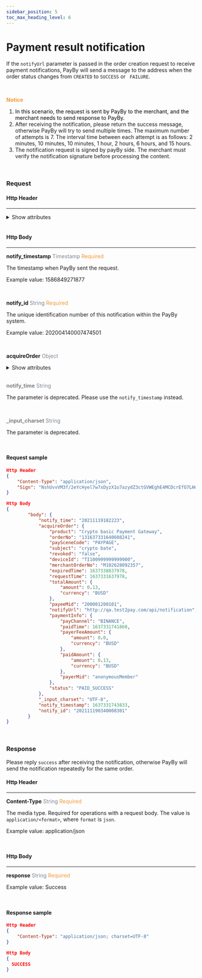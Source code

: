 ```yaml
---
sidebar_position: 5
toc_max_heading_level: 6
---
```





# Payment result notification

If the `notifyUrl` parameter is passed in the order creation request to receive payment notifications, PayBy will send a message to the address when the order status changes from `CREATED` to `SUCCESS` or ` FAILURE`.

<br/>

 **<font color = '#f19938'>Notice </font>**

1.  <font color = 'black'>In this scenario, the request is sent by PayBy to the merchant, and the merchant needs to send response to PayBy.</font>
2.  After receiving the notification, please return the success message, otherwise PayBy will try to send multiple times. The maximum number of attempts is 7. The interval time between each attempt is as follows:  2 minutes, 10 minutes, 10  minutes, 1 hour, 2 hours, 6 hours, and 15 hours. 
3.  The notification request is signed by payBy side. The merchant must verify the notification signature before processing the content.

<br/>

### Request

#### Http Header

---

<details>
  <summary>Show attributes</summary>

**Content-Type**    <font color = '#7d8793'>String</font>  <font color = '#f19938'>Required</font>

The media type. Required for operations with a request body. The value is `application/<format>`, where `format` is `json`.

Example value: application/json

<br/>

**sign**   <font color = ' #7d8793'>String</font>   <font color = '#f19938'>Required</font>

When PayBy sends response, PayBy will use its own private key to sign the message, and the merchant uses PayBy 's public key to verify the signature. If the verification is passed, it proves that the response was sent by PayBy and not faked by others.


</details>

<br/>

#### Http Body

---

**notify_timestamp**  <font color = ' #7d8793'>Timestamp</font>  <font color = '#f19938'>Required</font>

The timestamp when PayBy sent the request.

Example value: 1586849271877

<br/>

**notify_id**  <font color = ' #7d8793'>String</font>  <font color = '#f19938'>Required</font>

The unique identification number of this notification within the PayBy system.

Example value: 202004140007474501

<br/>

**acquireOrder**   <font color = ' #7d8793'>Object</font>
<details>

<summary>Show attributes</summary>

  - **requestTime**   <font color = ' #7d8793'>Timestamp</font>    <font color = '#f19938'>Required</font>

       Request time passed by the merchant when placing the order.

       Example value: 1581493898000
       
       <br/>

  - **merchantOrderNo**   <font color = ' #7d8793'>String</font>    <font color = '#f19938'>Required</font>

    The merchant's referece number of the request. Used to track every request.

    Example value: M965739182419

    Maximum length: `64`

    <br/>

  - **orderNo**   <font color = ' #7d8793'>String</font>    <font color = '#f19938'>Required</font>

    The PayBy's unique identification number of the order. 

    Example value: 131658300517875854

    <br/>

  - **status**   <font color = ' #7d8793'>Enum</font>    <font color = '#f19938'>Required</font>

    The possible values are:

    `CREATED`. The order has been created.

    `PAID_SUCCESS`.  The order has been successfully paid.

    `SETTLED`. The order has been paid and the fund has been settled to merchant's account.

    `FAILURE`. The order has been cancelled or expired.

    <br/>

  - **paymentInfo**   <font color = ' #7d8793'>Object</font>   

    <details>
      <summary>Show attributes</summary>

      <PaymentInfo />
    
    </details>

  - **product**   <font color = ' #7d8793'>String</font>    <font color = '#f19938'>Required</font>

    The product name related to the payment scene parameter used in the order. This product name is only used for PayBy internal classification.

    Example value: Crypto Basic Payment Gateway

    <br/>

  - **totalAmount**   <font color = ' #7d8793'>Money</font>    <font color = '#f19938'>Required</font>

    The order amout intended to collect from the payer.
    
    <br/>

  - **payeeMid**   <font color = ' #7d8793'>String</font>    <font color = '#f19938'>Required</font>

    The payee's member ID in PayBy.

    Example value: 200001200101

    <br/>

  - **expiredTime**   <font color = ' #7d8793'>TimeStamp</font>    <font color = '#f19938'>Required</font>

    The order expiration time, after which the payment cannot be completed.

    Example value: 1581493898000

    <br/>

  - **notifyUrl**   <font color = ' #7d8793'>String</font>    <font color = '#f19938'>Required</font>

    To receive asynchronous notifications of order status updates, the merchant can pass the notify URL in the request to place order.

    Example value: https://www.yoursite.com

    <br/>

  - **subject**   <font color = ' #7d8793'>String</font>    <font color = '#f19938'>Required</font>

    Description of this order. 

    Example value:  iPhone.

    <br/>

  - **accessoryContent**   <font color = ' #7d8793'>String</font>   

    Used for storing additional information about the order.
    
    <br/>

  - **paySceneCode**   <font color = ' #7d8793'>Enum</font>    <font color = '#f19938'>Required</font>

    Payment scene you are going to use. For this scenario, the code is `PAYPAGE`.

    <br/>

  - **paySceneParams**   <font color = ' #7d8793'>String</font>    <font color = '#f19938'>Required</font>

    Different payment scenarios need to pass different scenario parameters. For this scenario, your need to pass `redirectUrl`.
    
    <br/>

  - **deviceId**   <font color = ' #7d8793'>String</font>  

    If the transaction wad made on a terminal or virtual device, the device id can be passed for transaction data statistic.
    Note that this parameter must be passed if you are using the secondary merchant function.
    
    <br/>

  - **failCode**   <font color = ' #7d8793'>String</font>    

    If the order status is `FAILURE`, the code to identify the exact reason.

    Example value: 504

    <br/>

  - **failDes**   <font color = ' #7d8793'>String</font>   

    If the order status is `FAILURE`, the failure reason.

    Example value: SERVICE_TIMEOUT
    
    <br/>

  - **revoked**   <font color = ' #7d8793'>Boolean</font>    <font color = '#f19938'>Required</font>

    If true, it means that the payment has been made but then cancelled.

    <br/>

  - **reserved**   <font color = ' #7d8793'>String</font>  

    Merchant's notes for the order.

    Example value: June campaign order.

    Maximum length: `200`
    

</details>

<br/>

**<font color = 'grey'>notify_time</font>**  <font color = ' #7d8793'>String</font>  

The parameter is deprecated. Please use the `notify_timestamp` instead.

<br/>

**<font color = 'grey'>_input_charset</font>**  <font color = ' #7d8793'>String</font>  

The parameter is deprecated. 

<br/>


#### Request sample

```json
Http Header
{
    "Content-Type": "application/json",
  	"Sign": "NshUvvVM3f/2eYcHyel7w7xDyzX1o7azydZ3ctGVWEghE4MCDcrEfO7LHmuDCQO4tqLwXwIv4pJfPH37X/o4V8q9QaE+gcPPvzO2xlT/Fksocd+gBoBWGz6SaEmD3eKQ7J9SU3+sKLOre9BomzJ5CuzsFAbBrZVw1+0MiwE3NTJvKEL3CW6LhHj2/1bnFMrQeBXP0z2LoqqODORG5Sgy8W9EPlMityjGOtPGMPj6iOK6il1KIeGRBW1wBeP0ZP/n8hwsob/fLygJ8UhB/kOAICXRrA+uo2Z4JJXhuX9P+C0BufPWHIdwq7ZdAvcxmSXFjtwIHuY9JFNWdTBZhxNw3g=="
}

Http Body
{
        "body": {
            "notify_time": "20211119182223",
            "acquireOrder": {
                "product": "Crypto basic Payment Gateway",
                "orderNo": "131637331640608241",
                "paySceneCode": "PAYPAGE",
                "subject": "crypto bate",
                "revoked": "false",
                "deviceId": "TI100999999999900",
                "merchantOrderNo": "M102628092357",
                "expiredTime": 1637338837978,
                "requestTime": 1637331637978,
                "totalAmount": {
                    "amount": 0.13,
                    "currency": "BUSD"
                },
                "payeeMid": "200001200101",
                "notifyUrl": "http://qa.test2pay.com/api/notification",
                "paymentInfo": {
                    "payChannel": "BINANCE",
                    "paidTime": 1637331741860,
                    "payerFeeAmount": {
                        "amount": 0.0,
                        "currency": "BUSD"
                    },
                    "paidAmount": {
                        "amount": 0.13,
                        "currency": "BUSD"
                    },
                    "payerMid": "anonymousMember"
                },
                "status": "PAID_SUCCESS"
            },
            "_input_charset": "UTF-8",
            "notify_timestamp": 1637331743833,
            "notify_id": "202111190340008301"
        }
}
```

<br/>

### Response 

Please reply `success` after receiving the notification, otherwise PayBy will send the notification repeatedly for the same order.

#### Http Header

---

**Content-Type**    <font color = '#7d8793'>String</font>  <font color = '#f19938'>Required</font>

The media type. Required for operations with a request body. The value is `application/<format>`, where `format` is `json`.

Example value: application/json

<br/>

#### Http Body

---

**response**  <font color = ' #7d8793'>String</font>  <font color = '#f19938'>Required</font>

Example value: Success

<br/>

#### Response sample

```json
Http Header
{
	"Content-Type": "application/json; charset=UTF-8" 
}

Http Body
{
  SUCCESS
}
```

